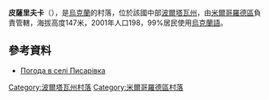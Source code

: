 {{coord|50|9|28|N|33|32|17|E|scale:100000_region:UA|display=title}}

'''皮薩里夫卡'''（{{lang-uk|Писарівка}}），是[[烏克蘭|烏克蘭]]的村落，位於該國中部[[波爾塔瓦州|波爾塔瓦州]]，由[[米爾哥羅德區|米爾哥羅德區]]負責管轄，海拔高度147米，2001年人口198，99%居民使用[[烏克蘭語|烏克蘭語]]。

==參考資料==
* [http://weather.in.ua/ua/poltavskaja/20403 Погода в селі Писарівка] {{Wayback|url=http://weather.in.ua/ua/poltavskaja/20403 |date=20111219203443 }}

{{DEFAULTSORT:Писарівка}}
[[Category:波爾塔瓦州村落|Category:波爾塔瓦州村落]]
[[Category:米爾哥羅德區村落|Category:米爾哥羅德區村落]]


{{Poltava-geo-stub}}